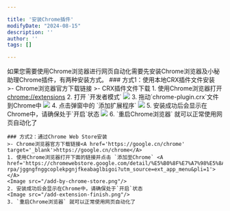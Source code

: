 ```yaml
---

title: '安装Chrome插件'
modifyDate: "2024-08-15"
description: ''
author: ''
tags: []

---
```







<ContentLayout title={frontmatter.title} modifyDate={frontmatter.modifyDate}>
    如果您需要使用Chrome浏览器进行网页自动化需要先安装Chrome浏览器及小秘助理Chrome插件，有两种安装方式。
    ### 方式1：使用本地CRX插件文件安装
    >- Chrome浏览器官方下载链接<A href='https://google.cn/chrome' target='_blank'></A>
    >- CRX插件文件下载 <A href='https://static.xmzl.work/downloads/chrome-plugin.crx'></A>
    1. 使用Chrome浏览器打开 <A href='chrome://extensions'>chrome://extensions</A>
    2. 打开 `开发者模式`
    <Image src="/chrome-extensions-page.png"/>
    3. 拖动`chrome-plugin.crx`文件到Chrome中
    <Image src="/install-extension.png"/>
    4. 点击弹窗中的 `添加扩展程序`
    <Image src="/add-extension.png"/>
    5. 安装成功后会显示在Chrome中，请确保处于`开启`状态
    <Image src="/add-extension-finish.png"/>
    6. `重启Chrome浏览器` 就可以正常使用网页自动化了


    ### 方式2：通过Chrome Web Store安装
    >- Chrome浏览器官方下载链接<A href='https://google.cn/chrome' target='_blank'>https://google.cn/chrome</A>
    1. 使用Chrome浏览器打开下面的链接并点击 `添加至Chrome` <A
    href='https://chromewebstore.google.com/detail/%E5%B0%8F%E7%A7%98%E5%8A%A9%E7%90%86-rpa/jggngfnggcoplekpgnjfkeabaglbigoi?utm_source=ext_app_menu&pli=1'></A>
    <Image src="/add-by-chrome-store.png"/>
    2. 安装成功后会显示在Chrome中，请确保处于`开启`状态
    <Image src="/add-extension-finish.png"/>
    3. `重启Chrome浏览器` 就可以正常使用网页自动化了

</ContentLayout>
